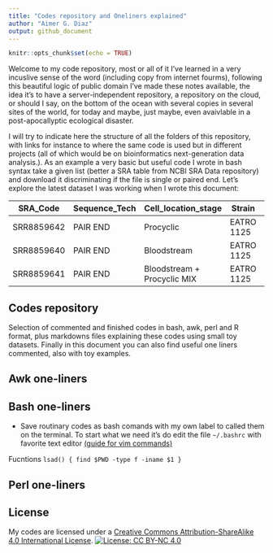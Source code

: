 ```yaml
---
title: "Codes repository and Oneliners explained"
author: "Aimer G. Diaz"
output: github_document
---
```

<!---
Sintaxis propia de github markdown https://github.com/adam-p/markdown-here/wiki/Markdown-Cheatsheet
Sintaxis for all the R markdowns in general https://bookdown.org/yihui/rmarkdown-cookbook/raw-latex.html 
El tema de las licencias https://gist.github.com/lukas-h/2a5d00690736b4c3a7ba
Cuando lanze los pauetes tanto de deteccion de fragmentos como el script de reduccion de librerias https://docs.github.com/en/enterprise-server@2.22/packages/quickstart  

--->

```r
knitr::opts_chunk$set(echo = TRUE)
```

Welcome to my code repository, most or all of it I've learned in a very incuslive sense of the word (including copy from internet fourms), following this beautiful logic of public domain I've made these notes available, the idea it's to have a server-independent repository, a repository on the cloud, or should I say, on the bottom of the ocean with several copies in several sites of the world, for today and maybe, just maybe, even avaivlable in a post-apocallyptic ecological disaster. 

I will try to indicate here the structure of all the folders of this repository, with links for instance to where the same code is used but in different projects (all of which would be on bioinformatics next-generation data analysis.). As an example a very basic but useful code I wrote in bash syntax take a given list (better a SRA table from NCBI SRA Data repository) and download it discriminating if the file is single or paired end. Let's explore the latest dataset I was working when I wrote this document: 

SRA_Code | Sequence_Tech | Cell_location_stage | Strain | Total_Sequences | Length | ServerName
--- | --- | --- | --- | --- | --- | ---
SRR8859642 | PAIR END | Procyclic | EATRO 1125 | 85,827,714 | 125/125 | Cooper2019_gRNA | Cooper2019_gRNA_E1125PC
SRR8859640 | PAIR END | Bloodstream | EATRO 1125 | 79,132,567 | 125/125 | Cooper2019_gRNA | Cooper2019_gRNA_E1125BS
SRR8859641 | PAIR END | Bloodstream + Procyclic MIX | EATRO 1125 | 148935513 | 125/125 | Cooper2019_gRNA | Cooper2019_gRNA_E1125Mix


## Codes repository

Selection of commented and finished codes in bash, awk, perl and R format, plus markdowns files explaining these codes using small toy datasets. Finally in this document you can also find useful one liners commented, also with toy examples. 

## Awk one-liners 




## Bash one-liners

* Save routinary codes as bash comands with my own label to called them on the terminal. To start what we need it's do edit the file `~/.bashrc` with favorite text editor [(guide for vim commands)](VIM/README.Rmd)

Fucntions 
`
lsad() {
find $PWD -type f -iname $1
}
`

## Perl one-liners 

<!-- Usar perl en R markdown, se puede https://stackoverflow.com/questions/45857934/executing-perl-6-code-in-rmarkdown 
--->

## License 

My codes are licensed under a [Creative Commons Attribution-ShareAlike 4.0 International License](https://creativecommons.org/licenses/by-nc/4.0/).
[![License: CC BY-NC 4.0](https://img.shields.io/badge/License-CC%20BY--NC%204.0-lightgrey.svg)](https://creativecommons.org/licenses/by-nc/4.0/)
